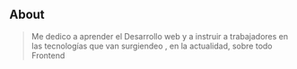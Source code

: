 ## About

> Me dedico a aprender el Desarrollo web y a instruir a trabajadores en las tecnologías que van surgiendeo
 , en la actualidad, sobre todo Frontend